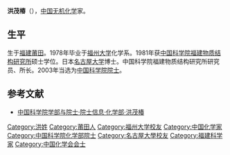 '''洪茂椿'''（{{bd|1953年|9月17日||}}），[[中国|中国]][[无机化学|无机化学]]家。

==生平==
生于[[福建|福建]][[莆田|莆田]]。1978年毕业于[[福州大学|福州大学]]化学系。1981年获[[中国科学院福建物质结构研究所|中国科学院福建物质结构研究所]]硕士学位。日本[[名古屋大学|名古屋大学]]博士。中国科学院福建物质结构研究所研究员、所长。2003年当选为[[中国科学院院士|中国科学院院士]]。

==参考文献==
*[https://web.archive.org/web/20120427015018/http://sourcedb.cas.cn/sourcedb_ad_cas/zw2/ysxx/hxb/ 中国科学院学部与院士·院士信息·化学部·洪茂椿]

{{中国科学院化学部院士}}
{{中国化学会会士}}
{{福建籍科学院院士}}
{{中国科学家小作品}}
{{DEFAULTSORT:H}}
[[Category:洪姓|Category:洪姓]]
[[Category:莆田人|Category:莆田人]]
[[Category:福州大学校友|Category:福州大学校友]]
[[Category:中国化学家|Category:中国化学家]]
[[Category:中国科学院化学部院士|Category:中国科学院化学部院士]]
[[Category:名古屋大學校友|Category:名古屋大學校友]]
[[Category:福建科学家|Category:福建科学家]]
[[Category:中国化学会会士|Category:中国化学会会士]]